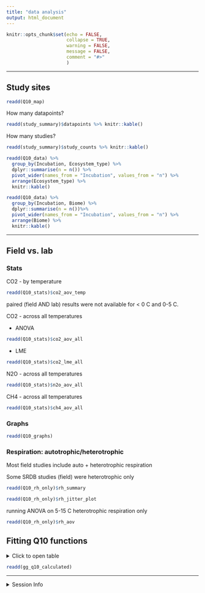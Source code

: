 ```yaml
---
title: "data analysis"
output: html_document
---
```


```r
knitr::opts_chunk$set(echo = FALSE,
                      collapse = TRUE,
                      warning = FALSE,
                      message = FALSE,
                      comment = "#>"
                      )
```

---

## Study sites

```r
readd(Q10_map)
```

How many datapoints?
```r
readd(study_summary)$datapoints %>% knitr::kable()
```

How many studies?
```r
readd(study_summary)$study_counts %>% knitr::kable()
```

```r
readd(Q10_data) %>% 
  group_by(Incubation, Ecosystem_type) %>% 
  dplyr::summarise(n = n()) %>% 
  pivot_wider(names_from = "Incubation", values_from = "n") %>% 
  arrange(Ecosystem_type) %>% 
  knitr::kable()
```

```r
readd(Q10_data) %>% 
  group_by(Incubation, Biome) %>% 
  dplyr::summarise(n = n())%>% 
  pivot_wider(names_from = "Incubation", values_from = "n") %>% 
  arrange(Biome) %>% 
  knitr::kable()
```


---

## Field vs. lab 

### Stats

CO2 - by temperature
```r
readd(Q10_stats)$co2_aov_temp
```

paired (field AND lab) results were not available for < 0 C and 0-5 C.


CO2 - across all temperatures

- ANOVA
```r
readd(Q10_stats)$co2_aov_all
```

- LME
```r
readd(Q10_stats)$co2_lme_all
```

N2O - across all temperatures
```r
readd(Q10_stats)$n2o_aov_all
```

CH4 - across all temperatures
```r
readd(Q10_stats)$ch4_aov_all
```


### Graphs

```r
readd(Q10_graphs)
```


### Respiration: autotrophic/heterotrophic

Most field studies include auto + heterotrophic respiration

Some SRDB studies (field) were heterotrophic only

```r
readd(Q10_rh_only)$rh_summary
```


```r
readd(Q10_rh_only)$rh_jitter_plot
```

running ANOVA on 5-15 C heterotrophic respiration only
```r
readd(Q10_rh_only)$rh_aov
```


## Fitting Q10 functions

<details>
  <summary>Click to open table</summary>
  
```r
readd(q10_calculated) %>% knitr::kable()
```

</details>

```r
readd(gg_q10_calculated)
```




---

<details>   
   <summary>Session Info</summary>
   
Date run: `r Sys.Date()`

```r
sessionInfo()
```

</details> 